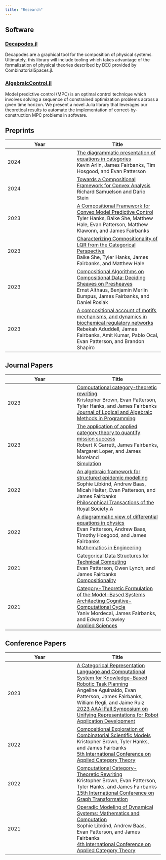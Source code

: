 ```yaml
---
title: "Research"
---
```


## Software
### [Decapodes.jl](https://algebraicjulia.github.io/Decapodes.jl/stable/)

Decapodes are a graphical tool for the composition of physical systems.     
Ultimately, this library will include tooling which takes advantage of the formalization of physical theories described by DEC provided by CombinatorialSpaces.jl.


### [AlgebraicControl.jl](https://github.com/AlgebraicJulia/AlgebraicControl.jl.git)

Model predictive control (MPC) is an optimal control technique which involves 
solving a sequence of constrained optimization problems across a given time horizon.
We present a novel Julia library that leverages our theoretical results to automate 
the implementation of correct-by-construction MPC problems in software. 

## Preprints

| Year | Title |
| ---- | ----- |
| 2024 | [The diagrammatic presentation of equations in categories](https://arxiv.org/abs/2401.09751) <br> Kevin Arlin, James Fairbanks, Tim Hosgood, and Evan Patterson |
| 2024 | [Towards a Compositional Framework for Convex Analysis](https://arxiv.org/abs/2312.02291) <br> Richard Samuelson and Dario Stein |
| 2023 | [A Compositional Framework for Convex Model Predictive Control](https://arxiv.org/abs/2305.03820) <br> Tyler Hanks, Baike She, Matthew Hale, Evan Patterson, Matthew Klawonn, and James Fairbanks |
| 2023 | [Characterizing Compositionality of LQR from the Categorical Perspective](https://arxiv.org/abs/2305.01811) <br> Baike She, Tyler Hanks, James Fairbanks, and Matthew Hale |
| 2023 | [Compositional Algorithms on Compositional Data: Deciding Sheaves on Presheaves](https://arxiv.org/abs/2302.05575) <br> Ernst Althaus, Benjamin Merlin Bumpus, James Fairbanks, and Daniel Rosiak |
| 2023 | [A compositional account of motifs, mechanisms, and dynamics in biochemical regulatory networks](https://arxiv.org/abs/2301.01445) <br> Rebekah Aduddell, James Fairbanks, Amit Kumar, Pablo Ocal, Evan Patterson, and Brandon Shapiro |

## Journal Papers

| Year | Title |
| ---- | ----- |
| 2023 | [Computational category-theoretic rewriting](https://arxiv.org/abs/2111.03784) <br> Kristopher Brown, Evan Patterson, Tyler Hanks, and James Fairbanks <br> [Journal of Logical and Algebraic Methods in Programming](https://www.sciencedirect.com/journal/journal-of-logical-and-algebraic-methods-in-programming) |
| 2023 | [The application of applied category theory to quantify mission success](https://journals.sagepub.com/doi/abs/10.1177/00375497221114861) <br> Robert K Garrett, James Fairbanks, Margaret Loper, and James Moreland <br> [Simulation](https://journals.sagepub.com/home/SIM) |
| 2022 | [An algebraic framework for structured epidemic modelling](https://royalsocietypublishing.org/doi/full/10.1098/rsta.2021.0309) <br> Sophie Libkind, Andrew Baas, Micah Halter, Evan Patterson, and James Fairbanks <br> [Philosophical Transactions of the Royal Society A](https://royalsocietypublishing.org/journal/rsta) |
| 2022 | [A diagrammatic view of differential equations in physics](http://www.aimspress.com/article/doi/10.3934/mine.2023036) <br> Evan Patterson, Andrew Baas, Timothy Hosgood, and James Fairbanks <br> [Mathematics in Engineering](http://www.aimspress.com/journal/mine) |
| 2021 | [Categorical Data Structures for Technical Computing](https://compositionality-journal.org/papers/compositionality-4-5/) <br> Evan Patterson, Owen Lynch, and James Fairbanks <br> [Compositionality](https://compositionality-journal.org) |
| 2021 | [Category-Theoretic Formulation of the Model-Based Systems Architecting Cognitive-Computational Cycle](https://www.mdpi.com/2076-3417/11/4/1945) <br> Yaniv Mordecai, James Fairbanks, and Edward Crawley <br> [Applied Sciences](https://www.mdpi.com/journal/applsci) | 

## Conference Papers

| Year | Title |
| ---- | ----- |
| 2023 | [A Categorical Representation Language and Computational System for Knowledge-Based Robotic Task Planning](https://ojs.aaai.org/index.php/AAAI-SS/article/view/27718) <br> Angeline Aguinaldo, Evan Patterson, James Fairbanks, William Regli, and Jaime Ruiz <br> [2023 AAAI Fall Symposium on Unifying Representations for Robot Application Development](https://sites.google.com/view/aaai-ur-rad-symposium/home) |
| 2022 | [Compositional Exploration of Combinatorial Scientific Models](https://msp.cis.strath.ac.uk/act2022/papers/ACT2022_paper_2062.pdf) <br> Kristopher Brown, Tyler Hanks, and James Fairbanks <br> [5th International Conference on Applied Category Theory](https://msp.cis.strath.ac.uk/act2022/index.html) |
| 2022 | [Computational Category-Theoretic Rewriting](https://link.springer.com/chapter/10.1007/978-3-031-09843-7_9) <br> Kristopher Brown, Evan Patterson, Tyler Hanks, and James Fairbanks <br> [15th International Conference on Graph Transformation](https://icgt2022.gitlab.io) |
| 2021 | [Operadic Modeling of Dynamical Systems: Mathematics and Computation](https://arxiv.org/abs/2105.12282v3) <br> Sophie Libkind, Andrew Baas, Evan Patterson, and James Fairbanks <br> [4th International Conference on Applied Category Theory](https://www.cl.cam.ac.uk/events/act2021/) |
